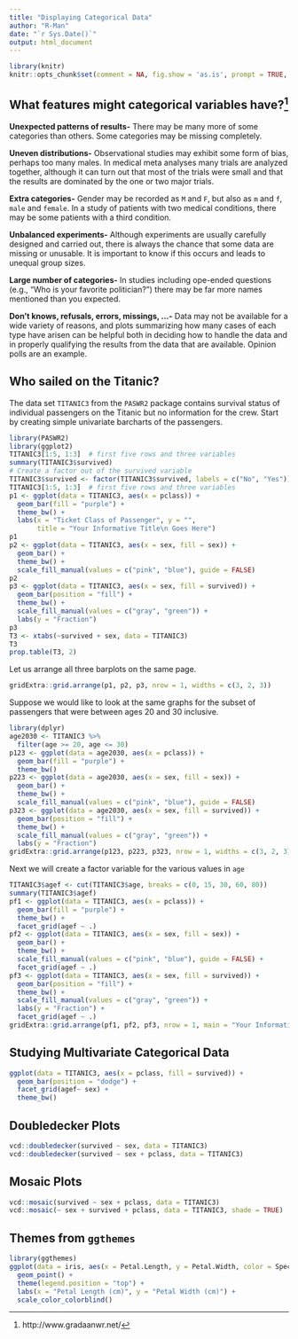 ```yaml
---
title: "Displaying Categorical Data"
author: "R-Man"
date: "`r Sys.Date()`"
output: html_document
---
```


```r
library(knitr)
knitr::opts_chunk$set(comment = NA, fig.show = 'as.is', prompt = TRUE, highlight = TRUE, tidy = FALSE, warning = FALSE, message = FALSE, tidy.opts=list(blank = TRUE, width.cutoff= 75))
```

## What features might categorical variables have?^[http://www.gradaanwr.net/]

**Unexpected patterns of results-** There may be many more of some categories than others.  Some categories may be missing completely.

**Uneven distributions-** Observational studies may exhibit some form of bias, perhaps too many males.  In medical meta analyses many trials are analyzed together, although it can turn out that most of the trials were small and that the results are dominated by the one or two major trials.

**Extra categories-** Gender may be recorded as `M` and `F`, but also as `m` and `f`, `male` and `female`.  In a study of patients with two medical conditions, there may be some patients with a third condition.

**Unbalanced experiments-** Although experiments are usually carefully designed and carried out, there is always the chance that some data are missing or unusable.  It is important to know if this occurs and leads to unequal group sizes.

**Large number of categories-** In studies including ope-ended questions (e.g., "Who is your favorite politician?") there may be far more names mentioned than you expected.

**Don't knows, refusals, errors, missings, $\ldots$-** Data may not be available for a wide variety of reasons, and plots summarizing how many cases of each type have arisen can be helpful both in deciding how to handle the data and in properly qualifying the results from the data that are available.  Opinion polls are an example.

## Who sailed on the Titanic?

The data set `TITANIC3` from the `PASWR2` package contains survival status of individual passengers on the Titanic but no information for the crew.  Start by creating simple univariate barcharts of the passengers.

```r
library(PASWR2)
library(ggplot2)
TITANIC3[1:5, 1:3]  # first five rows and three variables
summary(TITANIC3$survived)
# Create a factor out of the survived variable
TITANIC3$survived <- factor(TITANIC3$survived, labels = c("No", "Yes"))
TITANIC3[1:5, 1:3]  # first five rows and three variables
p1 <- ggplot(data = TITANIC3, aes(x = pclass)) + 
  geom_bar(fill = "purple") + 
  theme_bw() + 
  labs(x = "Ticket Class of Passenger", y = "", 
       title = "Your Informative Title\n Goes Here")
p1 
p2 <- ggplot(data = TITANIC3, aes(x = sex, fill = sex)) + 
  geom_bar() + 
  theme_bw() + 
  scale_fill_manual(values = c("pink", "blue"), guide = FALSE)
p2
p3 <- ggplot(data = TITANIC3, aes(x = sex, fill = survived)) + 
  geom_bar(position = "fill") + 
  theme_bw() + 
  scale_fill_manual(values = c("gray", "green")) + 
  labs(y = "Fraction")
p3
T3 <- xtabs(~survived + sex, data = TITANIC3)
T3
prop.table(T3, 2)
```

Let us arrange all three barplots on the same page.

```r
gridExtra::grid.arrange(p1, p2, p3, nrow = 1, widths = c(3, 2, 3))
```

Suppose we would like to look at the same graphs for the subset of passengers that were between ages 20 and 30 inclusive.

```r
library(dplyr)
age2030 <- TITANIC3 %>% 
  filter(age >= 20, age <= 30)
p123 <- ggplot(data = age2030, aes(x = pclass)) + 
  geom_bar(fill = "purple") + 
  theme_bw()
p223 <- ggplot(data = age2030, aes(x = sex, fill = sex)) + 
  geom_bar() + 
  theme_bw() + 
  scale_fill_manual(values = c("pink", "blue"), guide = FALSE)
p323 <- ggplot(data = age2030, aes(x = sex, fill = survived)) + 
  geom_bar(position = "fill") + 
  theme_bw() + 
  scale_fill_manual(values = c("gray", "green")) + 
  labs(y = "Fraction")
gridExtra::grid.arrange(p123, p223, p323, nrow = 1, widths = c(3, 2, 3))
```

Next we will create a factor variable for the various values in `age`

```r
TITANIC3$agef <- cut(TITANIC3$age, breaks = c(0, 15, 30, 60, 80))
summary(TITANIC3$agef)
pf1 <- ggplot(data = TITANIC3, aes(x = pclass)) + 
  geom_bar(fill = "purple") + 
  theme_bw() + 
  facet_grid(agef ~ .)
pf2 <- ggplot(data = TITANIC3, aes(x = sex, fill = sex)) + 
  geom_bar() + 
  theme_bw() + 
  scale_fill_manual(values = c("pink", "blue"), guide = FALSE) + 
  facet_grid(agef ~ .)
pf3 <- ggplot(data = TITANIC3, aes(x = sex, fill = survived)) + 
  geom_bar(position = "fill") + 
  theme_bw() + 
  scale_fill_manual(values = c("gray", "green")) + 
  labs(y = "Fraction") + 
  facet_grid(agef ~ .)
gridExtra::grid.arrange(pf1, pf2, pf3, nrow = 1, main = "Your Informative Title\n Goes Here", widths = c(2, 2, 3))
```

## Studying Multivariate Categorical Data

```r
ggplot(data = TITANIC3, aes(x = pclass, fill = survived)) + 
  geom_bar(position = "dodge") + 
  facet_grid(agef~ sex) + 
  theme_bw()
```

## Doubledecker Plots

```r
vcd::doubledecker(survived ~ sex, data = TITANIC3)
vcd::doubledecker(survived ~ sex + pclass, data = TITANIC3)
```

## Mosaic Plots

```r
vcd::mosaic(survived ~ sex + pclass, data = TITANIC3)
vcd::mosaic(~ sex + survived + pclass, data = TITANIC3, shade = TRUE)
```

## Themes from `ggthemes`

```r
library(ggthemes)
ggplot(data = iris, aes(x = Petal.Length, y = Petal.Width, color = Species)) + 
  geom_point() + 
  theme(legend.position = "top") + 
  labs(x = "Petal Length (cm)", y = "Petal Width (cm)") + 
  scale_color_colorblind() 
```

